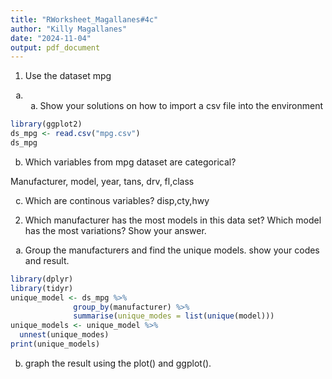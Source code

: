 ```yaml
---
title: "RWorksheet_Magallanes#4c"
author: "Killy Magallanes"
date: "2024-11-04"
output: pdf_document
---
```

1. Use the dataset mpg
a. a. Show your solutions on how to import a csv file into the environment
```r
library(ggplot2)
ds_mpg <- read.csv("mpg.csv")
ds_mpg
```
b. Which variables from mpg dataset are categorical?

Manufacturer, model, year, tans, drv, fl,class

c. Which are continous variables?
disp,cty,hwy

2. Which manufacturer has the most models in this data set? Which model has the most variations? Show your answer.

a. Group the manufacturers and find the unique models. show your codes and result.
```r
library(dplyr)
library(tidyr)
unique_model <- ds_mpg %>%
              group_by(manufacturer) %>%
              summarise(unique_modes = list(unique(model)))
unique_models <- unique_model %>%
  unnest(unique_modes)
print(unique_models)
```
b. graph the result using the plot() and ggplot().



